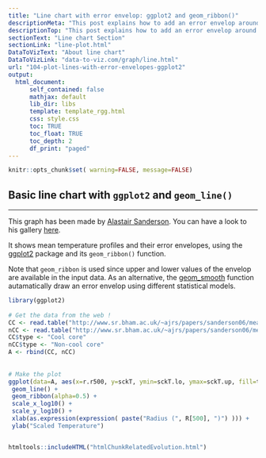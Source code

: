 ```yaml
---
title: "Line chart with error envelop: ggplot2 and geom_ribbon()"
descriptionMeta: "This post explains how to add an error envelop around a line chart using ggplot2 and the geom_ribbon() function."
descriptionTop: "This post explains how to add an error envelop around a [line chart](line-plot.html) using `ggplot2` and the `geom_ribbon()` function."
sectionText: "Line chart Section"
sectionLink: "line-plot.html"
DataToVizText: "About line chart"
DataToVizLink: "data-to-viz.com/graph/line.html"
url: "104-plot-lines-with-error-envelopes-ggplot2"
output:
  html_document:
      self_contained: false    
      mathjax: default
      lib_dir: libs
      template: template_rgg.html
      css: style.css
      toc: TRUE
      toc_float: TRUE
      toc_depth: 2
      df_print: "paged"
---
```



```r
knitr::opts_chunk$set( warning=FALSE, message=FALSE)
```

<div class="container">




# Basic line chart with `ggplot2` and `geom_line()`
***

<div class = "row">

<div class = "col-md-6  col-sm-12 align-self-center">

This graph has been made by [Alastair Sanderson](http://www.alastairsanderson.com/). You can have a look to his gallery [here](http://www.sr.bham.ac.uk/~ajrs/R/r-gallery.html).

It shows mean temperature profiles and their error envelopes, using the [ggplot2](ggplot2.html) package and its `geom_ribbon()` function. 

Note that `geom_ribbon` is used since upper and lower values of the envelop are available in the input data. As an alternative, the [geom_smooth](50-51-52-scatter-plot-with-ggplot2.html) function autamatically draw an error envelop using different statistical models.

</div>


<div class = "col-md-6  col-sm-12">

```r
library(ggplot2)
 
# Get the data from the web !
CC <- read.table("http://www.sr.bham.ac.uk/~ajrs/papers/sanderson06/mean_Tprofile-CC.txt" ,  header=TRUE)
nCC <- read.table("http://www.sr.bham.ac.uk/~ajrs/papers/sanderson06/mean_Tprofile-nCC.txt" , header=TRUE)
CC$type <- "Cool core"
nCC$type <- "Non-cool core"
A <- rbind(CC, nCC)
 
 
# Make the plot
ggplot(data=A, aes(x=r.r500, y=sckT, ymin=sckT.lo, ymax=sckT.up, fill=type, linetype=type)) + 
 geom_line() + 
 geom_ribbon(alpha=0.5) + 
 scale_x_log10() + 
 scale_y_log10() + 
 xlab(as.expression(expression( paste("Radius (", R[500], ")") ))) + 
 ylab("Scaled Temperature")

```


</div>
</div>



```r
```









<!-- Close container -->
</div>




```r
htmltools::includeHTML("htmlChunkRelatedEvolution.html")
```
